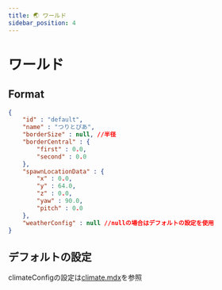 ```yaml
---
title: 🌏 ワールド
sidebar_position: 4
---
```


# ワールド

## Format

```json title="plugins/MoripaFishing/world/default.json"
{
    "id" : "default",
    "name" : "つりとぴあ",
    "borderSize" : null, //半径
    "borderCentral" : {
        "first" : 0.0,
        "second" : 0.0
    },
    "spawnLocationData" : {
        "x" : 0.0,
        "y" : 64.0,
        "z" : 0.0,
        "yaw" : 90.0,
        "pitch" : 0.0
    },
    "weatherConfig" : null //nullの場合はデフォルトの設定を使用
}

```

## デフォルトの設定

climateConfigの設定は[climate.mdx](./climate.mdx)を参照


